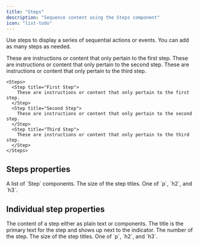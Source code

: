 ```yaml
---
title: "Steps"
description: "Sequence content using the Steps component"
icon: "list-todo"
---
```



Use steps to display a series of sequential actions or events. You can add as many steps as needed.

<Steps>
  <Step title="First Step">
    These are instructions or content that only pertain to the first step.
  </Step>
  <Step title="Second Step">
    These are instructions or content that only pertain to the second step.
  </Step>
  <Step title="Third Step">
    These are instructions or content that only pertain to the third step.
  </Step>
</Steps>

```mdx Steps example
<Steps>
  <Step title="First Step">
    These are instructions or content that only pertain to the first step.
  </Step>
  <Step title="Second Step">
    These are instructions or content that only pertain to the second step.
  </Step>
  <Step title="Third Step">
    These are instructions or content that only pertain to the third step.
  </Step>
</Steps>
```

## Steps properties

<ResponseField name="children" type="ReactElement<StepProps>[]" required>
  A list of `Step` components.
</ResponseField>

<ResponseField name="titleSize" type="string" default="p">
  The size of the step titles. One of `p`, `h2`, and `h3`.
</ResponseField>

## Individual step properties

<ResponseField name="children" type="string | ReactNode" required>
  The content of a step either as plain text or components.
</ResponseField>

<IconsOptional />

<ResponseField name="title" type="string">
  The title is the primary text for the step and shows up next to the indicator.
</ResponseField>

<ResponseField name="stepNumber" type="number">
  The number of the step.
</ResponseField>

<ResponseField name="titleSize" type="string" default="p">
  The size of the step titles. One of `p`, `h2`, and `h3`.
</ResponseField>
